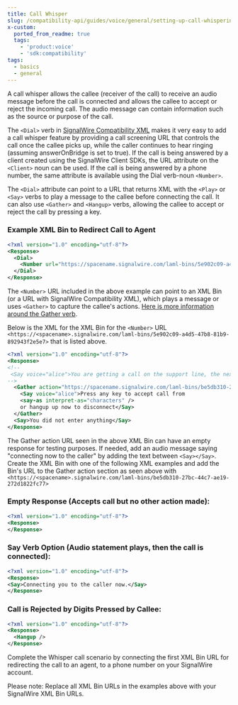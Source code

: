 ```yaml
---
title: Call Whisper
slug: /compatibility-api/guides/voice/general/setting-up-call-whispering-in-cxml
x-custom:
  ported_from_readme: true
  tags:
    - 'product:voice'
    - 'sdk:compatibility'
tags:
  - basics
  - general
---
```



A call whisper allows the callee (receiver of the call) to receive an audio message before the call is connected and allows the callee to accept or reject the incoming call. The audio message can contain information such as the source or purpose of the call. 

The `<Dial>` verb in [SignalWire Compatibility XML](/compatibility-api/cxml) makes it very easy to add a call whisper feature by providing a call screening URL that controls the call once the callee picks up, while the caller continues to hear ringing (assuming answerOnBridge is set to true). If the call is being answered by a client created using the SignalWire Client SDKs, the URL attribute on the `<Client>` noun can be used. If the call is being answered by a phone number, the same attribute is available using the Dial verb-noun `<Number>`.

The `<Dial>` attribute can point to a URL that returns XML with the `<Play>` or `<Say>` verbs to play a message to the callee before connecting the call. It can also use `<Gather>` and `<Hangup>` verbs, allowing the callee to accept or reject the call by pressing a key.

### Example XML Bin to Redirect Call to Agent

```xml
<?xml version="1.0" encoding="utf-8"?>
<Response>
  <Dial>
    <Number url="https://spacename.signalwire.com/laml-bins/5e902c09-a4d5-47b8-81b9-892943f2e5e7">123-456-7890</Number>;
  </Dial>
</Response>
```

The `<Number>` URL included in the above example can point to an XML Bin (or a URL with SignalWire Compatibility XML), which plays a message or uses `<Gather>` to capture the callee's actions. [Here is more information around the Gather verb](/compatibility-api/cxml/voice/gather).

Below is the XML for the XML Bin for the `<Number>` URL `<https://<spacename>.signalwire.com/laml-bins/5e902c09-a4d5-47b8-81b9-892943f2e5e7>` that is listed above.

```xml
<?xml version="1.0" encoding="utf-8"?>
<Response>
<!--
 <Say voice="alice">You are getting a call on the support line, the next voice you will hear is the customer.</Say> 
-->
  <Gather action="https://spacename.signalwire.com/laml-bins/be5db310-27bc-44c7-ae19-272d1822fc77" numDigits="1" input="dtmf">
    <Say voice="alice">Press any key to accept call from 
    <say-as interpret-as="characters" />
    or hangup up now to disconnect</Say>
  </Gather>
  <Say>You did not enter anything</Say>
</Response> 
```

The Gather action URL seen in the above XML Bin can have an empty response for testing purposes.  If needed, add an audio message saying "connecting now to the caller" by adding the text between `<Say></Say>`.  Create the XML Bin with one of the following XML examples and add the Bin's URL to the Gather action section as seen above with `<https://<spacename>.signalwire.com/laml-bins/be5db310-27bc-44c7-ae19-272d1822fc77>`

### Empty Response (Accepts call but no other action made):

```xml
<?xml version="1.0" encoding="utf-8"?>
<Response>
</Response>
```

### Say Verb Option (Audio statement plays, then the call is connected):

```xml
<?xml version="1.0" encoding="utf-8"?>
<Response>
<Say>Connecting you to the caller now.</Say>
</Response>
```

### Call is Rejected by Digits Pressed by Callee:

```xml
<?xml version="1.0" encoding="utf-8"?>
<Response>
  <Hangup />
</Response>
```

Complete the Whisper call scenario by connecting the first XML Bin URL for redirecting the call to an agent, to a phone number on your SignalWire account. 

Please note: Replace all XML Bin URLs in the examples above with your SignalWire XML Bin URLs.
